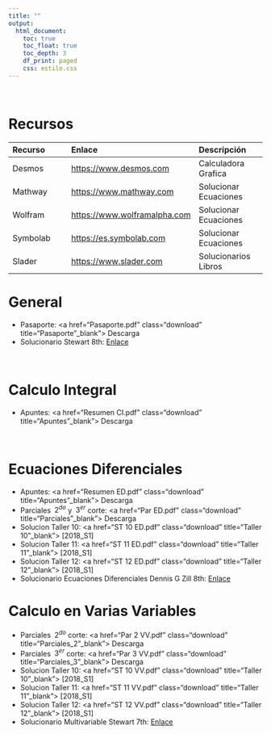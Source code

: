 ```yaml
---
title: ""
output:
  html_document:
    toc: true
    toc_float: true
    toc_depth: 3
    df_print: paged
    css: estilo.css
---
```


<br>

# **Recursos**

Recurso        | Enlace        | Descripción
:------------- | :------------- | :-------------
Desmos       | <a href="https://www.desmos.com/" target="_blank">https://www.desmos.com</a> | Calculadora Grafica
Mathway     | <a href="https://www.mathway.com/es/BasicMath" target="_blank">https://www.mathway.com</a> | Solucionar Ecuaciones
Wolfram     | <a href="https://www.wolframalpha.com/" target="_blank">https://www.wolframalpha.com</a> |   Solucionar Ecuaciones
Symbolab     |<a href="https://es.symbolab.com/" target="_blank">https://es.symbolab.com</a> |   Solucionar Ecuaciones
Slader    | <a href="https://www.slader.com/" target="_blank">https://www.slader.com</a> |   Solucionarios Libros




# **General**
- Pasaporte: <a href="Pasaporte.pdf" class="download" title="Pasaporte"_blank"> Descarga</a>
- Solucionario Stewart 8th: <a href="https://www.slader.com/textbook/9781285741550-stewart-calculus-early-transcendentals-8th-edition/" target="_blank">Enlace</a>

<br>

# **Calculo Integral**
- Apuntes: <a href="Resumen CI.pdf" class="download" title="Apuntes"_blank"> Descarga</a>

<br>

# **Ecuaciones Diferenciales**
- Apuntes: <a href="Resumen ED.pdf" class="download" title="Apuntes"_blank"> Descarga</a>
- Parciales $\;2^{do}$ y $\;3^{er}$ corte: <a href="Par ED.pdf" class="download" title="Parciales"_blank"> Descarga</a>
- Solucion Taller 10: <a href="ST 10 ED.pdf" class="download" title="Taller 10"_blank"> [2018_S1]</a>
- Solucion Taller 11: <a href="ST 11 ED.pdf" class="download" title="Taller 11"_blank"> [2018_S1]</a>
- Solucion Taller 12: <a href="ST 12 ED.pdf" class="download" title="Taller 12"_blank"> [2018_S1]</a>
- Solucionario Ecuaciones Diferenciales Dennis G Zill 8th: <a href="https://www.slader.com/textbook/9781133492467-differential-equations-with-boundary-value-problems-international-edition-8th-edition/" target="_blank">Enlace</a>

# **Calculo en Varias Variables**
- Parciales $\;2^{do}$ corte: <a href="Par 2 VV.pdf" class="download" title="Parciales_2"_blank"> Descarga</a>
- Parciales $\;3^{er}$ corte: <a href="Par 3 VV.pdf" class="download" title="Parciales_3"_blank"> Descarga</a>
- Solucion Taller 10: <a href="ST 10 VV.pdf" class="download" title="Taller 10"_blank"> [2018_S1]</a>
- Solucion Taller 11: <a href="ST 11 VV.pdf" class="download" title="Taller 11"_blank"> [2018_S1]</a>
- Solucion Taller 12: <a href="ST 12 VV.pdf" class="download" title="Taller 12"_blank"> [2018_S1]</a>
- Solucionario Multivariable Stewart 7th: <a href="https://www.slader.com/textbook/9780538497879-stewart-multivariable-calculus-7th-edition/" target="_blank">Enlace</a>


